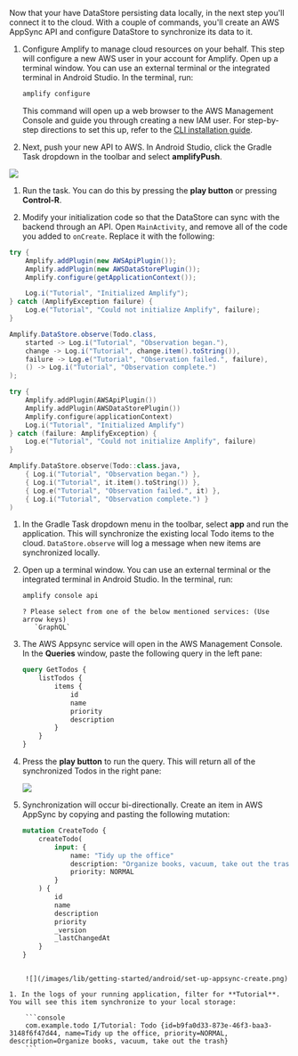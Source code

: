 Now that your have DataStore persisting data locally, in the next step you'll connect it to the cloud. With a couple of commands, you'll create an AWS AppSync API and configure DataStore to synchronize its data to it.

1. Configure Amplify to manage cloud resources on your behalf. This step will configure a new AWS user in your account for Amplify. Open up a terminal window. You can use an external terminal or the integrated terminal in Android Studio. In the terminal, run:

    ```bash
    amplify configure
    ```

   This command will open up a web browser to the AWS Management Console and guide you through creating a new IAM user. For step-by-step directions to set this up, refer to the [CLI installation guide](/cli/start/install).

1. Next, push your new API to AWS. In Android Studio, click the Gradle Task dropdown in the toolbar and select **amplifyPush**.

  ![](/images/lib/getting-started/android/set-up-android-studio-run-task-dropdown-amplifyPush.png)

1. Run the task. You can do this by pressing the **play button** or pressing **Control-R**.

1. Modify your initialization code so that the DataStore can sync with the backend through an API. Open `MainActivity`, and remove all of the code you added to `onCreate`. Replace it with the following:

  <BlockSwitcher>
  <CodeBlock name="Java">
  
  ```java
  try {
      Amplify.addPlugin(new AWSApiPlugin());
      Amplify.addPlugin(new AWSDataStorePlugin());
      Amplify.configure(getApplicationContext());

      Log.i("Tutorial", "Initialized Amplify");
  } catch (AmplifyException failure) {
      Log.e("Tutorial", "Could not initialize Amplify", failure);
  }

  Amplify.DataStore.observe(Todo.class,
      started -> Log.i("Tutorial", "Observation began."),
      change -> Log.i("Tutorial", change.item().toString()),
      failure -> Log.e("Tutorial", "Observation failed.", failure),
      () -> Log.i("Tutorial", "Observation complete.")
  );
  ```

  </CodeBlock>

  <CodeBlock name="Kotlin">

  ```kotlin
  try {
      Amplify.addPlugin(AWSApiPlugin())
      Amplify.addPlugin(AWSDataStorePlugin())
      Amplify.configure(applicationContext)
      Log.i("Tutorial", "Initialized Amplify")
  } catch (failure: AmplifyException) {
      Log.e("Tutorial", "Could not initialize Amplify", failure)
  }

  Amplify.DataStore.observe(Todo::class.java,
      { Log.i("Tutorial", "Observation began.") },
      { Log.i("Tutorial", it.item().toString()) },
      { Log.e("Tutorial", "Observation failed.", it) },
      { Log.i("Tutorial", "Observation complete.") }
  )
  ```

  </CodeBlock>
  </BlockSwitcher>

1. In the Gradle Task dropdown menu in the toolbar, select **app** and run the application. This will synchronize the existing local Todo items to the cloud. `DataStore.observe` will log a message when new items are synchronized locally.

1. Open up a terminal window. You can use an external terminal or the integrated terminal in Android Studio. In the terminal, run:

   ```bash
   amplify console api
   ```

   ```console
   ? Please select from one of the below mentioned services: (Use arrow keys)
      `GraphQL`
   ```

1. The AWS Appsync service will open in the AWS Management Console. In the **Queries** window, paste the following query in the left pane:

    ```graphql
    query GetTodos {
        listTodos {
            items {
                id
                name
                priority
                description
            }
        }
    }
    ```

1. Press the **play button** to run the query. This will return all of the synchronized Todos in the right pane:

    ![](/images/lib/getting-started/android/set-up-appsync-query.png)

1. Synchronization will occur bi-directionally. Create an item in AWS AppSync by copying and pasting the following mutation:

    ```graphql
    mutation CreateTodo {
        createTodo(
            input: {
                name: "Tidy up the office"
                description: "Organize books, vacuum, take out the trash"
                priority: NORMAL
            }
        ) {
            id
            name
            description
            priority
            _version
            _lastChangedAt
        }
    }
```

    ![](/images/lib/getting-started/android/set-up-appsync-create.png)

1. In the logs of your running application, filter for **Tutorial**. You will see this item synchronize to your local storage:

    ```console
    com.example.todo I/Tutorial: Todo {id=b9fa0d33-873e-46f3-baa3-3148f6f47d44, name=Tidy up the office, priority=NORMAL, description=Organize books, vacuum, take out the trash}
    ```

